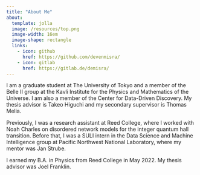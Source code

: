 ```yaml
---
title: "About Me"
about:
  template: jolla
  image: /resources/top.png
  image-width: 16em
  image-shape: rectangle
  links: 
    - icon: github
      href: https://github.com/devenmisra/
    - icon: gitlab
      href: https://gitlab.de/demisra/
---
```


I am a graduate student at The University of Tokyo and a member of the  <a href="https://member.ipmu.jp/takeo.higuchi/belle2/" style="text-decoration: none">Belle II group</a> at the <a href="https://www.ipmu.jp" style="text-decoration: none">Kavli Institute for the Physics and Mathematics of the Universe</a>. I am also a member of the <a href="https://cd3.ipmu.jp" style="text-decoration: none">Center for Data-Driven Discovery</a>. My thesis advisor is <a href="https://db.ipmu.jp/member/personal/2440en.html" style="text-decoration: none"> Takeo Higuchi</a> and my secondary supervisor is <a href="https://db.ipmu.jp/member/personal/2727en.html" style="text-decoration: none"> Thomas Melia</a>. 

Previously, I was a research assistant at Reed College, where I worked with <a href="https://www.reed.edu/physics/faculty/" style="text-decoration: none">Noah Charles</a> on disordered network models for the integer quantum hall transition. Before that, I was a SULI intern in the <a href="https://www.pnnl.gov/advanced-computing-mathematics-and-data" style="text-decoration: none">Data Science and Machine Intelligence group</a> at Pacific Northwest National Laboratory, where my mentor was <a href="https://www.pnnl.gov/people/jan-strube" style="text-decoration: none">Jan Strube</a>. 

I earned my B.A. in Physics from Reed College in May 2022. My thesis advisor was <a href="https://people.reed.edu/~jfrankli/" style="text-decoration: none">Joel Franklin</a>. 